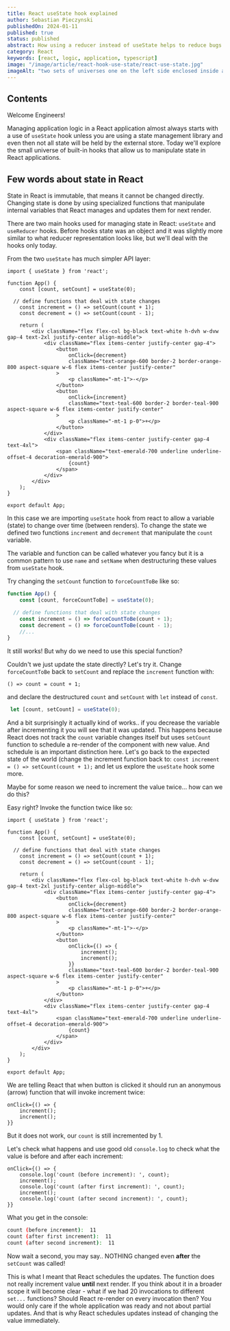 ```yaml
---
title: React useState hook explained
author: Sebastian Pieczynski
publishedOn: 2024-01-11
published: true
status: published
abstract: How using a reducer instead of useState helps to reduce bugs and lowers the mental overhead required to follow the application logic
category: React
keywords: [react, logic, application, typescript]
image: "/image/article/react-hook-use-state/react-use-state.jpg"
imageAlt: "two sets of universes one on the left side enclosed inside a 3d hexagonal translucent box and a second one loose and scrambled all over the place without order, watercolor"
---
```


## Contents

<p className="text-3xl text-theme-accent font-semibold font-heading">Welcome Engineers!</p>

Managing application logic in a React application almost always starts with a use of `useState` hook unless you are using a state management library and even then not all state will be held by the external store. Today we'll explore the small universe of built-in hooks that allow us to manipulate state in React applications.

## Few words about state in React

State in React is immutable, that means it cannot be changed directly. Changing state is done by using specialized functions that manipulate internal variables that React manages and updates them for next render.

There are two main hooks used for managing state in React: `useState` and `useReducer` hooks. Before hooks state was an object and it was slightly more similar to what reducer representation looks like, but we'll deal with the hooks only today.

From the two `useState` has much simpler API layer:

```App.tsx
import { useState } from 'react';

function App() {
	const [count, setCount] = useState(0);

  // define functions that deal with state changes
	const increment = () => setCount(count + 1);
	const decrement = () => setCount(count - 1);

	return (
		<div className="flex flex-col bg-black text-white h-dvh w-dvw gap-4 text-2xl justify-center align-middle">
			<div className="flex items-center justify-center gap-4">
				<button
					onClick={decrement}
					className="text-orange-600 border-2 border-orange-800 aspect-square w-6 flex items-center justify-center"
				>
					<p className="-mt-1">-</p>
				</button>
				<button
					onClick={increment}
					className="text-teal-600 border-2 border-teal-900 aspect-square w-6 flex items-center justify-center"
				>
					<p className="-mt-1 p-0">+</p>
				</button>
			</div>
			<div className="flex items-center justify-center gap-4 text-4xl">
				<span className="text-emerald-700 underline underline-offset-4 decoration-emerald-900">
					{count}
				</span>
			</div>
		</div>
	);
}

export default App;
```

In this case we are importing `useState` hook from react to allow a variable (state) to change over time (between renders). To change the state we defined two functions `increment` and `decrement` that manipulate the `count` variable.

The variable and function can be called whatever you fancy but it is a common pattern to use `name` and `setName` when destructuring these values from `useState` hook.

Try changing the `setCount` function to `forceCountToBe` like so:

```jsx
function App() {
	const [count, forceCountToBe] = useState(0);

  // define functions that deal with state changes
	const increment = () => forceCountToBe(count + 1);
	const decrement = () => forceCountToBe(count - 1);
	//...
}
```

It still works! But why do we need to use this special function?

Couldn't we just update the state directly? Let's try it. Change `forceCountToBe` back to `setCount` and replace the `increment` function with:

```tsx
() => count = count + 1;
```

 and declare the destructured `count` and `setCount` with `let` instead of `const`.

```ts
 let [count, setCount] = useState(0);
```

And a bit surprisingly it actually kind of works.. if you decrease the variable after incrementing it you will see that it was updated. This happens because React does not track the `count` variable changes itself but uses `setCount` function to schedule a re-render of the component with new value. And schedule is an important distinction here. Let's go back to the expected state of the world (change the increment function back to: `const increment = () => setCount(count + 1);` and let us explore the `useState` hook some more.

Maybe for some reason we need to increment the value twice... how can we do this?

Easy right? Invoke the function twice like so:

```App.tsx
import { useState } from 'react';

function App() {
	const [count, setCount] = useState(0);

  // define functions that deal with state changes
	const increment = () => setCount(count + 1);
	const decrement = () => setCount(count - 1);

	return (
		<div className="flex flex-col bg-black text-white h-dvh w-dvw gap-4 text-2xl justify-center align-middle">
			<div className="flex items-center justify-center gap-4">
				<button
					onClick={decrement}
					className="text-orange-600 border-2 border-orange-800 aspect-square w-6 flex items-center justify-center"
				>
					<p className="-mt-1">-</p>
				</button>
				<button
					onClick={() => {
						increment();
						increment();
					}}
					className="text-teal-600 border-2 border-teal-900 aspect-square w-6 flex items-center justify-center"
				>
					<p className="-mt-1 p-0">+</p>
				</button>
			</div>
			<div className="flex items-center justify-center gap-4 text-4xl">
				<span className="text-emerald-700 underline underline-offset-4 decoration-emerald-900">
					{count}
				</span>
			</div>
		</div>
	);
}

export default App;
```

We are telling React that when button is clicked it should run an anonymous (arrow) function that will invoke increment twice:

```App.tsx
onClick={() => {
	increment();
	increment();
}}
```

But it does not work, our `count` is still incremented by 1.

Let's check what happens and use good old `console.log` to check what the value is before and after each increment:

```App.tsx
onClick={() => {
	console.log('count (before increment): ', count);
	increment();
	console.log('count (after first increment): ', count);
	increment();
	console.log('count (after second increment): ', count);
}}
```

What you get in the console:

```bash
count (before increment):  11
count (after first increment):  11
count (after second increment):  11
```

Now wait a second, you may say.. NOTHING changed even **after** the `setCount` was called!

This is what I meant that React schedules the updates. The function does not really increment value **until** next render. If you think about it in a broader scope it will become clear - what if we had 20 invocations to different `set...` functions? Should React re-render on every invocation then? You would only care if the whole application was ready and not about partial updates. And that is why React schedules updates instead of changing the value immediately.


